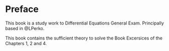 # Preface {.unnumbered}

This book is a study work to Differential Equations General Exam. Principally based in @LPerko. 

This book contains the sufficient theory to solve the Book Excersices of the Chapters 1, 2 and 4. 


